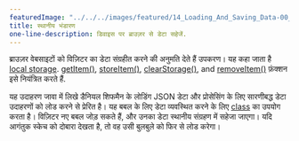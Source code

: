 ```yaml
---
featuredImage: "../../../images/featured/14_Loading_And_Saving_Data-00_Local_Storage-thumbnail.png"
title: स्थानीय भंडारण
one-line-description: डिवाइस पर ब्राउज़र से डेटा सहेजें.
---
```


ब्राउज़र वेबसाइटों को विज़िटर का डेटा संग्रहीत करने की अनुमति देते हैं
उपकरण। यह कहा जाता है
<a href="https://developer.mozilla.org/en-US/docs/Web/API/Window/localStorage" target="_blank">local storage</a>.
<a href="https://p5js.org/reference/#/p5/getItem" target="_blank">getItem()</a>,
<a href="https://p5js.org/reference/#/p5/storeItem" target="_blank">storeItem()</a>,
<a href="https://p5js.org/reference/#/p5/clearStorage" target="_blank">clearStorage()</a>,
and <a href="https://p5js.org/reference/#/p5/removeItem" target="_blank">removeItem()</a>
फ़ंक्शन इसे नियंत्रित करते हैं.

यह उदाहरण जावा में लिखे डैनियल शिफमैन के लोडिंग JSON डेटा और प्रोसेसिंग के लिए सारणीबद्ध डेटा उदाहरणों को लोड करने से प्रेरित है। 
यह बबल के लिए डेटा व्यवस्थित करने के लिए <a href="https://p5js.org/reference/#/p5/class" target="_blank">class</a>
का उपयोग करता है। विज़िटर नए बबल जोड़ सकते हैं, और उनका डेटा स्थानीय संग्रहण में सहेजा जाएगा। यदि आगंतुक स्केच को दोबारा देखता है, तो वह उसी बुलबुले को फिर से लोड करेगा।